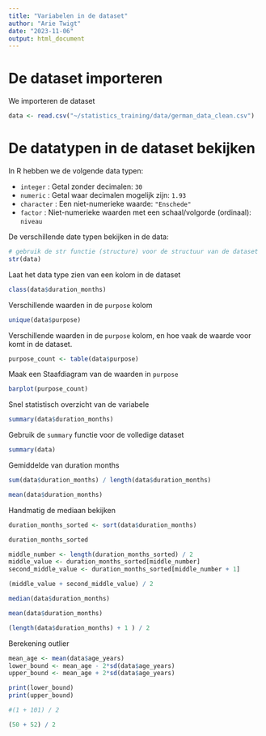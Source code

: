 ```yaml
---
title: "Variabelen in de dataset"
author: "Arie Twigt"
date: "2023-11-06"
output: html_document
---
```


# De dataset importeren


We importeren de dataset

```r
data <- read.csv("~/statistics_training/data/german_data_clean.csv")
```


# De datatypen in de dataset bekijken

In R hebben we de volgende data typen:

* `integer` : Getal zonder decimalen: `30`
* `numeric` : Getal waar decimalen mogelijk zijn: `1.93`
* `character` : Een niet-numerieke waarde: `"Enschede"`
* `factor` : Niet-numerieke waarden met een schaal/volgorde (ordinaal): `niveau`


De verschillende date typen bekijken in de data:

```r
# gebruik de str functie (structure) voor de structuur van de dataset
str(data)
```


Laat het data type zien van een kolom in de dataset

```r
class(data$duration_months)
```


Verschillende waarden in de `purpose` kolom


```r
unique(data$purpose)
```


Verschillende waarden in de `purpose` kolom, en hoe vaak de waarde voor komt in de dataset.


```r
purpose_count <- table(data$purpose)
```

Maak een Staafdiagram van de waarden in `purpose`


```r
barplot(purpose_count)
```

Snel statistisch overzicht van de variabele


```r
summary(data$duration_months)
```


Gebruik de `summary` functie voor de volledige dataset

```r
summary(data)
```



Gemiddelde van duration months



```r
sum(data$duration_months) / length(data$duration_months)
```


```r
mean(data$duration_months)
```



Handmatig de mediaan bekijken


```r
duration_months_sorted <- sort(data$duration_months)
```

```r
duration_months_sorted
```


```r
middle_number <- length(duration_months_sorted) / 2 
middle_value <- duration_months_sorted[middle_number]
second_middle_value <- duration_months_sorted[middle_number + 1]
```

```r
(middle_value + second_middle_value) / 2
```

```r
median(data$duration_months)
```

```r
mean(data$duration_months)
```


```r
(length(data$duration_months) + 1 ) / 2
```



Berekening outlier


```r
mean_age <- mean(data$age_years)
lower_bound <- mean_age - 2*sd(data$age_years)
upper_bound <- mean_age + 2*sd(data$age_years)

print(lower_bound)
print(upper_bound)
```


```r
#(1 + 101) / 2

(50 + 52) / 2
```

